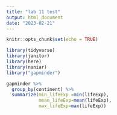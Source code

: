 ```yaml
---
title: "lab 11 test"
output: html_document
date: "2023-02-21"
---
```


```r
knitr::opts_chunk$set(echo = TRUE)
```

```r
library(tidyverse)
library(janitor)
library(here)
library(naniar)
library("gapminder")
``` 

```r
gapminder %>% 
  group_by(continent) %>% 
  summarize(min_lifeExp =min(lifeExp),
            mean_lifeExp=mean(lifeExp),
            max_lifeExp=max(lifeExp))
```

